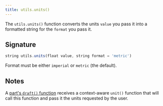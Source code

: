 ```yaml
---
title: utils.units()
---
```


The `utils.units()` function converts the units `value` you pass it into a
formatted string for the `format` you pass it.

## Signature

```js
string utils.units(float value, string format = 'metric')
```

Format must be either `imperial` or `metric` (the default).

## Notes

A [part's `draft()` function](/reference/api/part/draft) receives a context-aware
`unit()` function that will call this function and pass it the units requested by the user.
